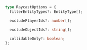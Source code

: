 ```ts
type RaycastOptions = {
  filterEntityTypes?: EntityType[];

  excludePlayerIds?: number[];

  excludeObjectIds?: string[];

  collidableOnly?: boolean;
};
```
